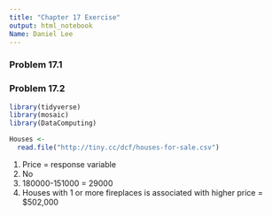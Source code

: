 ```yaml
---
title: "Chapter 17 Exercise"
output: html_notebook
Name: Daniel Lee
---
```


### Problem 17.1
  
  
  
  
### Problem 17.2
```r
library(tidyverse)
library(mosaic)
library(DataComputing)

Houses <-
  read.file("http://tiny.cc/dcf/houses-for-sale.csv")
```
  1. Price = response variable
  2. No
  3. 180000-151000 = 29000
  4. Houses with 1 or more fireplaces is associated with higher price = $502,000
